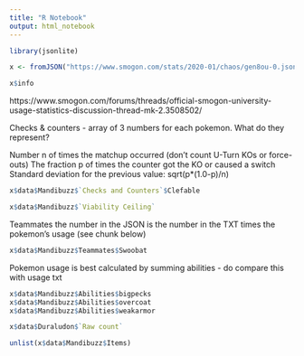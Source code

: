 ```yaml
---
title: "R Notebook"
output: html_notebook
---
```



```r
library(jsonlite)
```


```r
x <- fromJSON("https://www.smogon.com/stats/2020-01/chaos/gen8ou-0.json", simplifyDataFrame = TRUE)
```

```r
x$info
```


https://www.smogon.com/forums/threads/official-smogon-university-usage-statistics-discussion-thread-mk-2.3508502/

Checks & counters - array of 3 numbers for each pokemon. What do they represent?

Number n of times the matchup occurred (don't count U-Turn KOs or force-outs)
The fraction p of times the counter got the KO or caused a switch
Standard deviation for the previous value: sqrt(p*(1.0-p)/n)

```r
x$data$Mandibuzz$`Checks and Counters`$Clefable
```

```r
x$data$Mandibuzz$`Viability Ceiling`
```

Teammates
the number in the JSON is the number in the TXT times the pokemon's usage (see chunk below)
```r
x$data$Mandibuzz$Teammates$Swoobat
```

Pokemon usage is best calculated by summing abilities - do compare this with usage txt
```r
x$data$Mandibuzz$Abilities$bigpecks
x$data$Mandibuzz$Abilities$overcoat
x$data$Mandibuzz$Abilities$weakarmor
```

```r
x$data$Duraludon$`Raw count`
```

```r
unlist(x$data$Mandibuzz$Items)

```

